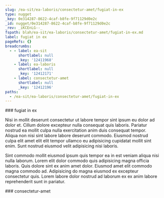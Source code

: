 ```yaml
---
slug: /ea-sit/ea-laboris/consectetur-amet/fugiat-in-ex
type: nugget
_key: 0e314287-8622-4caf-b8fe-9f71129d0e2c
_id: nugget/0e314287-8622-4caf-b8fe-9f71129d0e2c
_rev: _iKCEnLG--_
fspath: blah/ea-sit/ea-laboris/consectetur-amet/fugiat-in-ex.md
label: fugiat in ex
pageRefs: {}
breadcrumbs:
  - - label: ea-sit
      shortlabel: null
      _key: '12411968'
    - label: ea-laboris
      shortlabel: null
      _key: '12412171'
    - label: consectetur-amet
      shortlabel: null
      _key: '12412196'
paths:
  - /ea-sit/ea-laboris/consectetur-amet/fugiat-in-ex
---
```


<NuggetArea>
<Nugget slug="/ea-sit/ea-laboris/consectetur-amet/fugiat-in-ex" type="nugget" _key="0e314287-8622-4caf-b8fe-9f71129d0e2c" _id="nugget/0e314287-8622-4caf-b8fe-9f71129d0e2c" _rev="_iKCEnLG--_" fspath="blah/ea-sit/ea-laboris/consectetur-amet/fugiat-in-ex.md" label="fugiat in ex" paths="/ea-sit/ea-laboris/consectetur-amet/fugiat-in-ex">
<NuggetBody>
### fugiat in ex

Nisi in mollit deserunt consectetur ut labore tempor sint ipsum eu dolor ad dolor et. Cillum dolore excepteur nulla consequat quis laboris. Pariatur nostrud ea mollit culpa nulla exercitation anim duis consequat tempor. Aliqua non nisi sint labore labore deserunt commodo. Eiusmod nostrud culpa elit amet elit elit tempor ullamco eu adipisicing cupidatat mollit sint enim. Sunt nostrud eiusmod velit adipisicing nisi laboris.

Sint commodo mollit eiusmod ipsum quis tempor ea in est veniam aliqua nisi nulla laborum. Lorem elit dolor commodo quis adipisicing magna officia laboris. Quis dolore sint ex anim amet dolor. Eiusmod amet elit commodo magna commodo ad. Adipisicing do magna eiusmod ex excepteur consectetur quis. Lorem labore dolor nostrud ad laborum ex ex anim labore reprehenderit sunt in pariatur.

</NuggetBody>
<Breadcrumbs>
<Crumbs>
<Crumb _key="12411968" label="ea-sit" /><Crumb _key="12412171" label="ea-laboris" /><Crumb _key="12412196" label="consectetur-amet" />
</Crumbs>
</Breadcrumbs>
</Nugget>

<NuggetsInbound>
</NuggetsInbound>
<NuggetsOutbound>
</NuggetsOutbound>
</NuggetArea>
<PassagesInbound>
<Passage direction="inbound" type="passage" _key="12412196" _id="passage/12412196" _rev="_iKCEnLC--_" label="consectetur-amet" passage="consectetur-amet" fspath="blah/ea-sit/ea-laboris/consectetur-amet" paths="/ea-sit/ea-laboris/consectetur-amet" slug="/ea-sit/ea-laboris/consectetur-amet">
<NuggetBody>
### consectetur-amet

</NuggetBody>
<Breadcrumbs>
<Crumbs>
<Crumb _key="12411968" label="ea-sit" /><Crumb _key="12412171" label="ea-laboris" />
</Crumbs>
</Breadcrumbs>
</Passage>

</PassagesInbound>
<PassagesOutbound>
</PassagesOutbound>